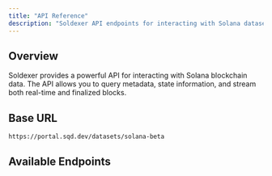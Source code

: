 ```yaml
---
title: "API Reference"
description: "Soldexer API endpoints for interacting with Solana datasets"
---
```


## Overview

Soldexer provides a powerful API for interacting with Solana blockchain data. The API allows you to query metadata, state information, and stream both real-time and finalized blocks.

## Base URL

```
https://portal.sqd.dev/datasets/solana-beta
```

## Available Endpoints

<CardGroup cols="2">
  <Card
    title="GET /metadata"
    icon="circle-info"
    href="/api-reference/endpoint/get-metadata"
  ></Card>
  <Card
    title="GET /state"
    icon="database"
    href="/api-reference/endpoint/get-state"
  ></Card>
  <Card
    title="POST /stream"
    icon="stream"
    href="/api-reference/endpoint/post-stream"
  ></Card>
  <Card
    title="POST /finalized-stream"
    icon="check-double"
    href="/api-reference/endpoint/post-finalized-stream"
  ></Card>
  <Card
    title="GET /head"
    icon="arrow-up-right-dots"
    href="/api-reference/endpoint/get-head"
  ></Card>
  <Card
    title="GET /finalized-head"
    icon="flag-checkered"
    href="/api-reference/endpoint/get-finalized-head"
  ></Card>
</CardGroup>
